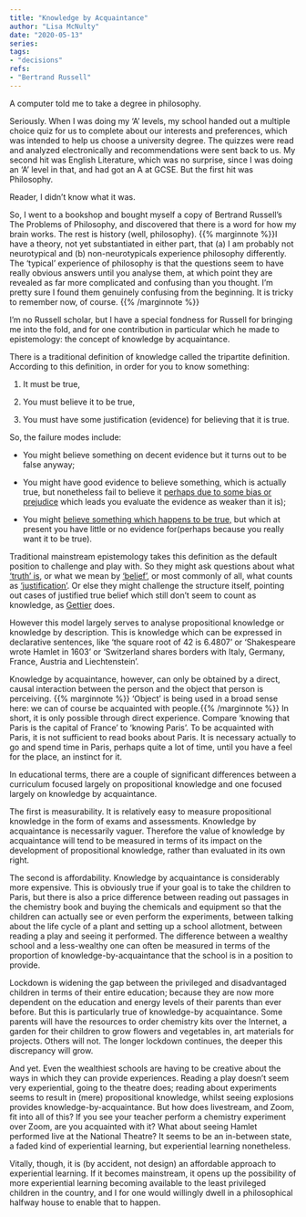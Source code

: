```yaml
---  
title: "Knowledge by Acquaintance"  
author: "Lisa McNulty"  
date: "2020-05-13"  
series:  
tags:
- "decisions"
refs:
- "Bertrand Russell"
---
```


A computer told me to take a degree in philosophy.

Seriously. When I was doing my ‘A’ levels, my school handed out a multiple choice quiz for us to complete about our interests and preferences, which was intended to help us choose a university degree. The quizzes were read and analyzed electronically and recommendations were sent back to us. My second hit was English Literature, which was no surprise, since I was doing an ‘A’ level in that, and had got an A at GCSE. But the first hit was Philosophy.

Reader, I didn’t know what it was.

So, I went to a bookshop and bought myself a copy of Bertrand Russell’s The Problems of Philosophy, and discovered that there is a word for how my brain works. The rest is history (well, philosophy). {{% marginnote %}}I have a theory, not yet substantiated in either part, that (a) I am probably not neurotypical and (b) non-neurotypicals experience philosophy differently. The ‘typical’ experience of philosophy is that the questions seem to have really obvious answers until you analyse them, at which point they are revealed as far more complicated and confusing than you thought. I’m pretty sure I found them genuinely confusing from the beginning. It is tricky to remember now, of course. {{% /marginnote %}}

I’m no Russell scholar, but I have a special fondness for Russell for bringing me into the fold, and for one contribution in particular which he made to epistemology: the concept of knowledge by acquaintance.

There is a traditional definition of knowledge called the tripartite definition. According to this definition, in order for you to know something:

1.  It must be true,
    
2.  You must believe it to be true,
    
3.  You must have some justification (evidence) for believing that it is true.
    

So, the failure modes include:

-   You might believe something on decent evidence but it turns out to be false anyway;
    
-   You might have good evidence to believe something, which is actually true, but nonetheless fail to believe it [perhaps due to some bias or prejudice](https://en.wikipedia.org/wiki/Epistemic_injustice) which leads you evaluate the evidence as weaker than it is);
    
-   You might [believe something which happens to be true,](https://www.iep.utm.edu/epi-luck/) but which at present you have little or no evidence for(perhaps because you really want it to be true).
    

Traditional mainstream epistemology takes this definition as the default position to challenge and play with. So they might ask questions about what [‘truth’ is ](https://plato.stanford.edu/entries/truth/), or what we mean by [‘belief’](https://plato.stanford.edu/entries/belief/#TypeDegrRelaBeli), or most commonly of all, what counts as [‘justification’](https://plato.stanford.edu/entries/epistemology/#WhatJust). Or else they might challenge the structure itself, pointing out cases of justified true belief which still don’t seem to count as knowledge, as [Gettier](https://plato.stanford.edu/entries/knowledge-analysis/#GettProb) does.

However this model largely serves to analyse propositional knowledge or knowledge by description. This is knowledge which can be expressed in declarative sentences, like ‘the square root of 42 is 6.4807’ or ‘Shakespeare wrote Hamlet in 1603’ or ‘Switzerland shares borders with Italy, Germany, France, Austria and Liechtenstein’.

Knowledge by acquaintance, however, can only be obtained by a direct, causal interaction between the person and the object that person is perceiving. {{% marginnote %}} ‘Object’ is being used in a broad sense here: we can of course be acquainted with people.{{% /marginnote %}} In short, it is only possible through direct experience. Compare ‘knowing that Paris is the capital of France’ to ‘knowing Paris’. To be acquainted with Paris, it is not sufficient to read books about Paris. It is necessary actually to go and spend time in Paris, perhaps quite a lot of time, until you have a feel for the place, an instinct for it.

In educational terms, there are a couple of significant differences between a curriculum focused largely on propositional knowledge and one focused largely on knowledge by acquaintance.

The first is measurability. It is relatively easy to measure propositional knowledge in the form of exams and assessments. Knowledge by acquaintance is necessarily vaguer. Therefore the value of knowledge by acquaintance will tend to be measured in terms of its impact on the development of propositional knowledge, rather than evaluated in its own right.

The second is affordability. Knowledge by acquaintance is considerably more expensive. This is obviously true if your goal is to take the children to Paris, but there is also a price difference between reading out passages in the chemistry book and buying the chemicals and equipment so that the children can actually see or even perform the experiments, between talking about the life cycle of a plant and setting up a school allotment, between reading a play and seeing it performed. The difference between a wealthy school and a less-wealthy one can often be measured in terms of the proportion of knowledge-by-acquaintance that the school is in a position to provide.

Lockdown is widening the gap between the privileged and disadvantaged children in terms of their entire education; because they are now more dependent on the education and energy levels of their parents than ever before. But this is particularly true of knowledge-by acquaintance. Some parents will have the resources to order chemistry kits over the Internet, a garden for their children to grow flowers and vegetables in, art materials for projects. Others will not. The longer lockdown continues, the deeper this discrepancy will grow.

And yet. Even the wealthiest schools are having to be creative about the ways in which they can provide experiences. Reading a play doesn’t seem very experiential, going to the theatre does; reading about experiments seems to result in (mere) propositional knowledge, whilst seeing explosions provides knowledge-by-acquaintance. But how does livestream, and Zoom, fit into all of this? If you see your teacher perform a chemistry experiment over Zoom, are you acquainted with it? What about seeing Hamlet performed live at the National Theatre? It seems to be an in-between state, a faded kind of experiential learning, but experiential learning nonetheless.

Vitally, though, it is (by accident, not design) an affordable approach to experiential learning. If it becomes mainstream, it opens up the possibility of more experiential learning becoming available to the least privileged children in the country, and I for one would willingly dwell in a philosophical halfway house to enable that to happen.